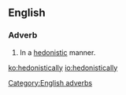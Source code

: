 ==English==

===Adverb===
{{en-adv}}

# In a [[hedonistic]] manner.

[[Category:English adverbs]]

[[ko:hedonistically]]
[[io:hedonistically]]